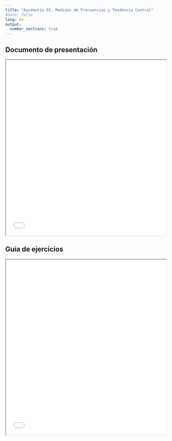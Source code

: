 ```yaml
---
title: "Ayudantía 01. Medidas de Frecuencias y Tendencia Central"
#date: false
lang: es
output:
  number_sections: true
---
```

## Documento de presentación
 
<iframe src=/slides/01-ayudantia/sesion01.html height="550" width=100% allowfullscreen="true">

</iframe> 


## Guía de ejercicios

<iframe src= 01_guía.pdf height="550" width=100% allowfullscreen="true">

</iframe> 
